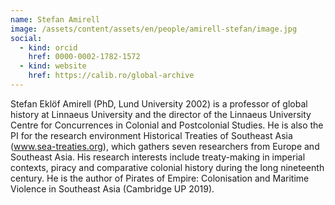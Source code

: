 ```yaml
---
name: Stefan Amirell
image: /assets/content/assets/en/people/amirell-stefan/image.jpg
social:
  - kind: orcid
    href: 0000-0002-1782-1572
  - kind: website
    href: https://calib.ro/global-archive
---
```

Stefan Eklöf Amirell (PhD, Lund University 2002) is a professor of global history at Linnaeus University and the director of the Linnaeus University Centre for Concurrences in Colonial and Postcolonial Studies. He is also the PI for the research environment Historical Treaties of Southeast Asia (www.sea-treaties.org), which gathers seven researchers from Europe and Southeast Asia. His research interests include treaty-making in imperial contexts, piracy and comparative colonial history during the long nineteenth century. He is the author of Pirates of Empire: Colonisation and Maritime Violence in Southeast Asia (Cambridge UP 2019).